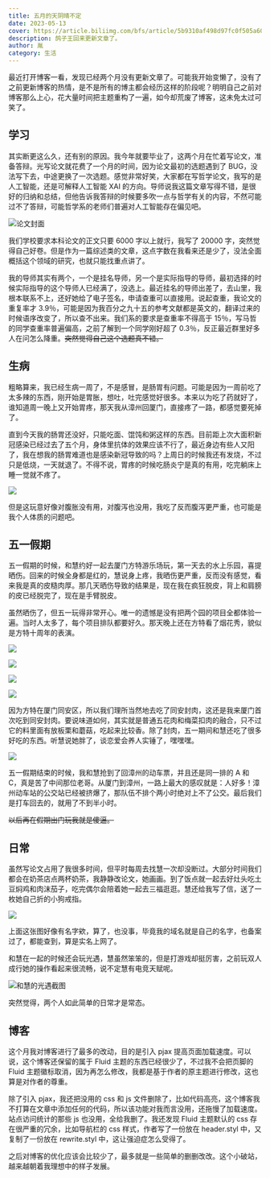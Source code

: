 ```yaml
---
title: 五月的天阴晴不定
date: 2023-05-13
cover: https://article.biliimg.com/bfs/article/5b9310af498d97fc0f505a60bee0c4ac9160d090.jpg
description: 鸽子王回来更新文章了。
author: 胤
category: 生活
---
```


最近打开博客一看，发现已经两个月没有更新文章了。可能我开始变懒了，没有了之前更新博客的热情，是不是所有的博主都会经历这样的阶段呢？明明自己之前对博客那么上心，花大量时间把主题重构了一遍，如今却荒废了博客，这未免太过可笑了。

<h2>学习</h2>

其实断更这么久，还有别的原因。我今年就要毕业了，这两个月在忙着写论文，准备答辩。光写论文就花费了一个月的时间，因为论文最初的选题遇到了 BUG，没法写下去，中途更换了一次选题。感觉非常好笑，大家都在写哲学论文，我写的是人工智能，还是可解释人工智能 XAI 的方向。导师说我这篇文章写得不错，是很好的归纳和总结，但他告诉我答辩的时候要多吹一点与哲学有关的内容，不然可能过不了答辩，可能哲学系的老师们普遍对人工智能存在偏见吧。

![论文封面](https://article.biliimg.com/bfs/article/4d09eada18e025d993bedff1fe0008c92b4b7f00.png)

我们学校要求本科论文的正文只要 6000 字以上就行，我写了 20000 字，突然觉得自己好卷。但是作为一篇综述类的文章，这点字数在我看来还是少了，没法全面概括这个领域的研究，也就只能找重点讲了。

我的导师其实有两个，一个是挂名导师，另一个是实际指导的导师，最初选择的时候实际指导的这个导师人已经满了，没选上。最近挂名的导师出差了，去山里，我根本联系不上，还好她给了电子签名，申请查重可以直接用。说起查重，我论文的重复率才 3.9％，可能是因为我百分之九十五的参考文献都是英文的，翻译过来的时候语序改变了，所以查不出来。我们系的要求是查重率不得高于 15％，写马哲的同学查重率普遍偏高，之前了解到一个同学刚好超了 0.3％，反正最近群里好多人在问怎么降重。~~突然觉得自己这个选题真不错。~~

<h2>生病</h2>

粗略算来，我已经生病一周了，不是感冒，是肠胃有问题。可能是因为一周前吃了太多辣的东西，刚开始是胃胀，想吐，吐完感觉好很多。本来以为吃了药就好了，谁知道周一晚上又开始胃疼，那天我从漳州回厦门，直接疼了一路，都感觉要死掉了。

直到今天我的肠胃还没好，只能吃面、馄饨和粥这样的东西。目前距上次大面积新冠感染已经过去了五个月，身体里抗体的效果应该不行了，最近身边有些人又阳了，我在想我的肠胃难道也是感染新冠导致的吗？上周日的时候我还有发烧，不过只是低烧，一天就退了。不得不说，胃疼的时候吃肠炎宁是真的有用，吃完躺床上睡一觉就不疼了。

![](https://article.biliimg.com/bfs/article/4266060f6ea36d74e56d34d42b9b0a4aa42c09e4.jpg)

但是这玩意好像对腹胀没有用，对腹泻也没用，我吃了反而腹泻更严重，也可能是我个人体质的问题吧。

<h2>五一假期</h2>

五一假期的时候，和慧约好一起去厦门方特游乐场玩，第一天去的水上乐园，喜提晒伤。回来的时候全身都是红的，慧说身上疼，我晒伤更严重，反而没有感觉，看来我是真的皮糙肉厚。那几天晒伤导致的结果是，现在我在疯狂脱皮，背上和肩膀的皮已经脱完了，现在是手臂脱皮。

虽然晒伤了，但五一玩得非常开心。唯一的遗憾是没有把两个园的项目全都体验一遍。当时人太多了，每个项目排队都要好久。那天晚上还在方特看了烟花秀，貌似是方特十周年的表演。

![](https://article.biliimg.com/bfs/article/862883a9efd72657b77563b16c2b7a93ec855702.jpg)

![](https://article.biliimg.com/bfs/article/7ebd6eaa9cf50599b6cbfae2788b01a680592808.jpg)

![](https://article.biliimg.com/bfs/article/71225babd1729d0b7f54e46e910c2553248b208a.jpg)

![](https://article.biliimg.com/bfs/article/7487ae3743195c7992af879176709f79f241e4d2.jpg)

因为方特在厦门同安区，所以我们理所当然地去吃了同安封肉，这还是我来厦门首次吃到同安封肉。要说味道如何，其实就是普通五花肉和梅菜扣肉的融合，只不过它的料里面有放板栗和蘑菇，吃起来比较香。除了封肉，五一期间和慧还吃了很多好吃的东西。听慧说她胖了，谈恋爱会养人实锤了，嘿嘿嘿。

![](https://article.biliimg.com/bfs/article/8ed5670d0564c7c47d2d9108ca7747adcad0b3e8.jpg)

五一假期结束的时候，我和慧抢到了回漳州的动车票，并且还是同一排的 A 和 C，真是苦了中间那位老哥。从厦门到漳州，一路上最大的感叹就是：人好多！漳州动车站的公交站已经被挤爆了，那队伍不排个两小时绝对上不了公交。最后我们是打车回去的，就用了不到半小时。

~~以后再在假期出门玩我就是傻逼。~~

<h2>日常</h2>

虽然写论文占用了我很多时间，但平时每周去找慧一次却没断过。大部分时间我们都会在奶茶店点两杯奶茶，我静静改论文，她画画。到了饭点就一起去好灶头吃土豆焖鸡和肉沫茄子，吃完偶尔会陪着她一起去三福逛逛。慧还给我写了信，送了一枚她自己折的小狗戒指。

![](https://article.biliimg.com/bfs/article/2fdf17a39ca11aad39143b9bca5f1bff20b1411d.jpg)

上面这张图好像有名字欸，算了，也没事，毕竟我的域名就是自己的名字，也备案过了，都能查到，算是实名上网了。

和慧在一起的时候还会玩光遇，慧虽然笨笨的，但是打游戏却挺厉害，之前玩双人成行她的操作看起来很流畅，说不定慧有电竞天赋呢。

![和慧的光遇截图](https://article.biliimg.com/bfs/article/21ba70f5c4106126ccf70d1d08be9dfbdd2d797e.jpg)

突然觉得，两个人如此简单的日常才是常态。

<h2>博客</h2>

这个月我对博客进行了最多的改动，目的是引入 pjax 提高页面加载速度。可以说，这个博客还保留的属于 Fluid 主题的东西已经很少了，不过我不会把页脚的 Fluid 主题徽标取消，因为再怎么修改，我都是基于作者的原主题进行修改，这也算是对作者的尊重。

除了引入 pjax，我还把没用的 css 和 js 文件删除了，比如代码高亮，这个博客我不打算在文章中添加任何的代码，所以该功能对我而言没用，还拖慢了加载速度。站点访问统计的那些 js 也没用，全给我删了。我还发现 Fluid 主题默认的 css 存在很严重的冗余，比如导航栏的 css 样式，作者写了一份放在 header.styl 中，又复制了一份放在 rewrite.styl 中，这让强迫症怎么受得了。

之后对博客的优化应该会比较少了，最多就是一些简单的删删改改。这个小破站，越来越朝着我理想中的样子发展。
